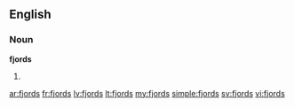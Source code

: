 ==English==

===Noun===
'''fjords'''

# {{plural of|[[fjord]]}}

[[ar:fjords]]
[[fr:fjords]]
[[lv:fjords]]
[[lt:fjords]]
[[my:fjords]]
[[simple:fjords]]
[[sv:fjords]]
[[vi:fjords]]
